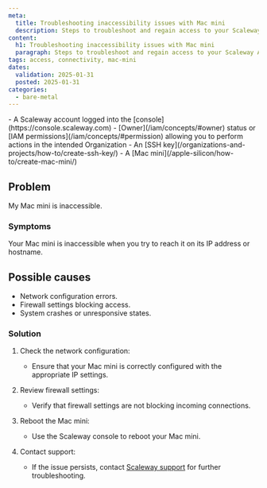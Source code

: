 ```yaml
---
meta:
  title: Troubleshooting inaccessibility issues with Mac mini
  description: Steps to troubleshoot and regain access to your Scaleway Apple silicon Mac mini.
content:
  h1: Troubleshooting inaccessibility issues with Mac mini
  paragraph: Steps to troubleshoot and regain access to your Scaleway Apple silicon Mac mini.
tags: access, connectivity, mac-mini
dates:
  validation: 2025-01-31
  posted: 2025-01-31
categories:
  - bare-metal
---
```


<Macro id="requirements" />
- A Scaleway account logged into the [console](https://console.scaleway.com)
- [Owner](/iam/concepts/#owner) status or [IAM permissions](/iam/concepts/#permission) allowing you to perform actions in the intended Organization
- An [SSH key](/organizations-and-projects/how-to/create-ssh-key/)
- A [Mac mini](/apple-silicon/how-to/create-mac-mini/)

## Problem
My Mac mini is inaccessible.

### Symptoms
Your Mac mini is inaccessible when you try to reach it on its IP address or hostname.

## Possible causes
- Network configuration errors.
- Firewall settings blocking access.
- System crashes or unresponsive states.

### Solution
1. Check the network configuration:
   - Ensure that your Mac mini is correctly configured with the appropriate IP settings.

2. Review firewall settings:
   - Verify that firewall settings are not blocking incoming connections.

3. Reboot the Mac mini:
   - Use the Scaleway console to reboot your Mac mini.

4. Contact support:
   - If the issue persists, contact [Scaleway support](https://console.scaleway.com/support) for further troubleshooting.
